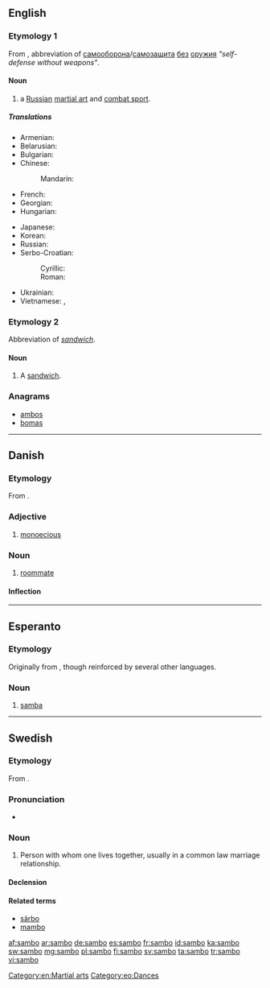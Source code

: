 {{also|Sambo}}
==English==

===Etymology 1===
From {{etyl|ru|en}} {{term|sc=Cyrl|самбо|tr=sámbo|lang=ru}}, abbreviation of [[самооборона]]/[[самозащита]] [[без]] [[оружие|оружия]]  ''"self-defense without weapons"''.

====Noun====
{{en-noun}}
{{wikipedia|sambo (martial art)}}

# a [[Russian]] [[martial art]] and [[combat sport]].

=====Translations=====
{{trans-top|martial art}}
* Armenian: {{t-|hy|սամբո|tr=sambo|sc=Armn}}
* Belarusian: {{t-|be|самба|n|tr=sámba|sc=Cyrl}}
* Bulgarian: {{t-|bg|самбо|n|tr=sámbo|sc=Cyrl}}
* Chinese:
*: Mandarin: {{t|cmn|桑搏|tr=sāngbó|sc=Hani}}
* French: {{t+|fr|sambo|m}}
* Georgian: {{t-|ka|სამბო|tr=sambo|sc=Geor}}
* Hungarian: {{t-|hu|szambó}}
{{trans-mid}}
* Japanese: {{t-|ja|サンボ|tr=sanbo|sc=Jpan}}
* Korean: {{t+|ko|삼보|tr=sambo|sc=Kore}}
* Russian: {{t+|ru|самбо|n|tr=sámbo}}
* Serbo-Croatian:
*: Cyrillic: {{t-|sh|самбо|m}}
*: Roman: {{t-|sh|sambo|n}}
* Ukrainian: {{t-|uk|самбо|n|tr=sámbo|sc=Cyrl}}
* Vietnamese: {{t-|vi|xam-bô}}, {{t-|vi|xăm bô}}
{{trans-bottom}}

===Etymology 2===
Abbreviation of ''[[sandwich]]''.

====Noun====
{{en-noun}}
{{wikipedia|Sandwich}}

# {{context|slang|Ireland|lang=en}} A [[sandwich]].

===Anagrams===
* [[ambos#English|ambos]]
* [[bomas#English|bomas]]

[[Category:en:Martial arts]]

----

==Danish==

===Etymology===
From {{prefix|sam|bo|gloss1=together|gloss2=live|lang=da}}.

===Adjective===
{{head|da|adjective}}

# {{context|botany|lang=da}} [[monoecious]]

===Noun===
{{da-noun|en|er}}

# [[roommate]]

====Inflection====
{{da-noun-infl|en|er}}

----

==Esperanto==

===Etymology===
Originally from {{etyl|pt|eo}}, though reinforced by several other languages.

===Noun===
{{eo-noun}}

# [[samba]]

[[Category:eo:Dances]]

----

==Swedish==

===Etymology===
From {{prefix|sam|bo|gloss1=together|gloss2=live|lang=sv}}.

===Pronunciation===
* {{audio|Sv-sambo.ogg|Audio}}

===Noun===
{{sv-noun|c}}

# Person with whom one lives together, usually in a common law marriage relationship.

====Declension====
{{sv-noun-reg-r-c}}

====Related terms====
* [[särbo]]
* [[mambo]]

[[af:sambo]]
[[ar:sambo]]
[[de:sambo]]
[[es:sambo]]
[[fr:sambo]]
[[id:sambo]]
[[ka:sambo]]
[[sw:sambo]]
[[mg:sambo]]
[[pl:sambo]]
[[fi:sambo]]
[[sv:sambo]]
[[ta:sambo]]
[[tr:sambo]]
[[vi:sambo]]